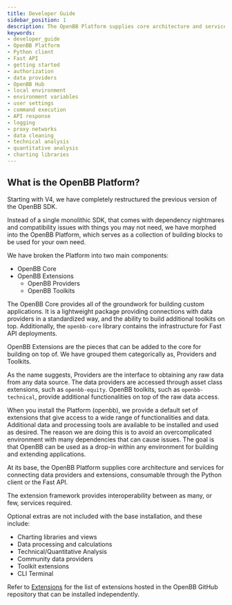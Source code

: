 ```yaml
---
title: Developer Guide
sidebar_position: 1
description: The OpenBB Platform supplies core architecture and services for connecting data providers and extensions, consumable through the Python client or the Fast API
keywords:
- developer_guide
- OpenBB Platform
- Python client
- Fast API
- getting started
- authorization
- data providers
- OpenBB Hub
- local environment
- environment variables
- user settings
- command execution
- API response
- logging
- proxy networks
- data cleaning
- technical analysis
- quantitative analysis
- charting libraries
---
```



<HeadTitle title="Developer Guide - Usage | OpenBB Platform Docs" />

## What is the OpenBB Platform?

Starting with V4, we have completely restructured the previous version of the OpenBB SDK.

Instead of a single monolithic SDK, that comes with dependency nightmares and compatibility issues with things you may not need, we have morphed into the OpenBB Platform, which serves as a collection of building blocks to be used for your own need.

We have broken the Platform into two main components:

- OpenBB Core
- OpenBB Extensions
  - OpenBB Providers
  - OpenBB Toolkits

The OpenBB Core provides all of the groundwork for building custom applications. It is a lightweight package providing connections with data providers in a standardized way, and the ability to build additional toolkits on top. Additionally, the `openbb-core` library contains the infrastructure for Fast API deployments.

OpenBB Extensions are the pieces that can be added to the core for building on top of. We have grouped them categorically as, Providers and Toolkits.

As the name suggests, Providers are the interface to obtaining any raw data from any data source. The data providers are accessed through asset class extensions, such as `openbb-equity`. OpenBB toolkits, such as `openbb-technical`, provide additional functionalities on top of the raw data access.

When you install the Platform (openbb), we provide a default set of extensions that give access to a wide range of functionalities and data. Additional data and processing tools are available to be installed and used as desired. The reason we are doing this is to avoid an overcomplicated environment with many dependencies that can cause issues. The goal is that OpenBB can be used as a drop-in within any environment for building and extending applications.

At its base, the OpenBB Platform supplies core architecture and services for connecting data providers and extensions, consumable through the Python client or the Fast API.

The extension framework provides interoperability between as many, or few, services required.

Optional extras are not included with the base installation, and these include:

- Charting libraries and views
- Data processing and calculations
- Technical/Quantitative Analysis
- Community data providers
- Toolkit extensions
- CLI Terminal

Refer to [Extensions](/platform/user_guides/extensions) for the list of extensions hosted in the OpenBB GitHub repository that can be installed independently.
